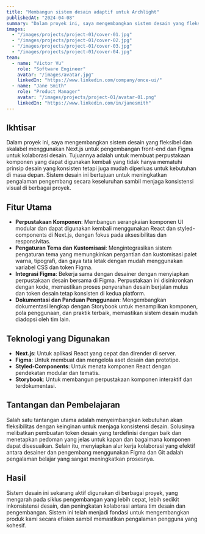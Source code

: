```yaml
---
title: "Membangun sistem desain adaptif untuk Archlight"
publishedAt: "2024-04-08"
summary: "Dalam proyek ini, saya mengembangkan sistem desain yang fleksibel dan skalabel menggunakan Next.js untuk pengembangan front-end dan Figma untuk kolaborasi desain."
images:
  - "/images/projects/project-01/cover-01.jpg"
  - "/images/projects/project-01/cover-02.jpg"
  - "/images/projects/project-01/cover-03.jpg"
  - "/images/projects/project-01/cover-04.jpg"
team:
  - name: "Victor Vu"
    role: "Software Engineer"
    avatar: "/images/avatar.jpg"
    linkedIn: "https://www.linkedin.com/company/once-ui/"
  - name: "Jane Smith"
    role: "Product Manager"
    avatar: "/images/projects/project-01/avatar-01.png"
    linkedIn: "https://www.linkedin.com/in/janesmith"
---
```


## Ikhtisar

Dalam proyek ini, saya mengembangkan sistem desain yang fleksibel dan skalabel menggunakan Next.js untuk pengembangan front-end dan Figma untuk kolaborasi desain. Tujuannya adalah untuk membuat perpustakaan komponen yang dapat digunakan kembali yang tidak hanya mematuhi prinsip desain yang konsisten tetapi juga mudah diperluas untuk kebutuhan di masa depan. Sistem desain ini bertujuan untuk meningkatkan pengalaman pengembang secara keseluruhan sambil menjaga konsistensi visual di berbagai proyek.

## Fitur Utama

- **Perpustakaan Komponen**: Membangun serangkaian komponen UI modular dan dapat digunakan kembali menggunakan React dan styled-components di Next.js, dengan fokus pada aksesibilitas dan responsivitas.
- **Pengaturan Tema dan Kustomisasi**: Mengintegrasikan sistem pengaturan tema yang memungkinkan pergantian dan kustomisasi palet warna, tipografi, dan gaya tata letak dengan mudah menggunakan variabel CSS dan token Figma.
- **Integrasi Figma**: Bekerja sama dengan desainer dengan menyiapkan perpustakaan desain bersama di Figma. Perpustakaan ini disinkronkan dengan kode, memastikan proses penyerahan desain berjalan mulus dan token desain tetap konsisten di kedua platform.
- **Dokumentasi dan Panduan Penggunaan**: Mengembangkan dokumentasi lengkap dengan Storybook untuk menampilkan komponen, pola penggunaan, dan praktik terbaik, memastikan sistem desain mudah diadopsi oleh tim lain.

## Teknologi yang Digunakan

- **Next.js**: Untuk aplikasi React yang cepat dan dirender di server.
- **Figma**: Untuk membuat dan mengelola aset desain dan prototipe.
- **Styled-Components**: Untuk menata komponen React dengan pendekatan modular dan tematis.
- **Storybook**: Untuk membangun perpustakaan komponen interaktif dan terdokumentasi.

## Tantangan dan Pembelajaran

Salah satu tantangan utama adalah menyeimbangkan kebutuhan akan fleksibilitas dengan keinginan untuk menjaga konsistensi desain. Solusinya melibatkan pembuatan token desain yang terdefinisi dengan baik dan menetapkan pedoman yang jelas untuk kapan dan bagaimana komponen dapat disesuaikan. Selain itu, menyiapkan alur kerja kolaborasi yang efektif antara desainer dan pengembang menggunakan Figma dan Git adalah pengalaman belajar yang sangat meningkatkan prosesnya.

## Hasil

Sistem desain ini sekarang aktif digunakan di berbagai proyek, yang mengarah pada siklus pengembangan yang lebih cepat, lebih sedikit inkonsistensi desain, dan peningkatan kolaborasi antara tim desain dan pengembangan. Sistem ini telah menjadi fondasi untuk mengembangkan produk kami secara efisien sambil memastikan pengalaman pengguna yang kohesif.